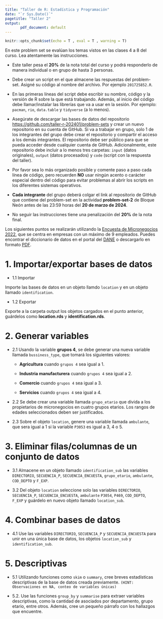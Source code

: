 ```yaml
---
title: "Taller de R: Estadística y Programación"
date: "`r Sys.Date()`"
pagetitle: "Taller 2"
output: 
       pdf_document: default
---
```


<!-- Configuracion de la consola de R -->

```r
knitr::opts_chunk$set(echo = T , eval = T , warning = T)
```

En este problem set se evalúan los temas vistos en las clases 4 a 8 del curso. Lea atentamente las instrucciones.

<!----------------------------------------------------------------------------->

```{=tex}
\begin{center} \textcolor{blue}{\subsection{Instrucciones}} \end{center}
```

-   Este taller pesa el **20%** de la nota total del curso y podrá responderlo de manera individual o en grupo de hasta 3 personas. 

- Debe crear un script en el que almacene las respuestas del problem-set. Asigné su código al nombre del archivo. Por ejemplo `201725852.R`.

- En las primeras líneas del script debe escribir su nombre, código y la versión de R sobre la que está trabajando. Además, al inicio del código debe llamar/instalar las librerías que va a usar en la sesión. Por ejemplo: `pacman`, `rio`, `data.table` y `tidyverse` (a lo menos).

- Asegúrate de descargar las bases de datos del repositorio <https://github.com/taller-r-202401/problem-sets> y crear un nuevo repositorio en su cuenta de GitHub. Si va a trabajar en grupo, solo 1 de los integrantes del grupo debe crear el repositorio y compartir el acceso a los demás integrantes. El repositorio debe ser público para que se pueda acceder desde cualquier cuenta de GitHub. Adicionalmente, este repositorio debe incluir a lo menos tres carpetas: `input` (datos originales), `output` (datos procesados) y `code` (script con la respuesta del taller).

-   Por favor sea lo más organizado posible y comente paso a paso cada línea de código, pero recuerden **NO** usar ningún acento o carácter especial dentro del código para evitar problemas al abrir los scripts en los diferentes sistemas operativos.

-   **Cada integrante** del grupo deberá colgar el link al repositorio de GitHub que contiene del problem-set en la actividad **problem-set-2** de Bloque Neón antes de las 23:59 horas del **20 de marzo de 2024**.

-   No seguir las instrucciones tiene una penalización del **20%** de la nota final.

<!----------------------------------------------------------------------------->
```{=tex}
\begin{center} \textcolor{blue}{\section{Problem-set}} \end{center}
```


Los siguientes puntos se realizarán utilizando la [Encuesta de Micronegocios 2022](https://microdatos.dane.gov.co/index.php/catalog/796/get-microdata), que se centra en empresas con un máximo de 9 empleados. Puedes encontrar el diccionario de datos en el portal del [DANE](https://microdatos.dane.gov.co/index.php/catalog/796/data-dictionary/F12?file_name=M%C3%B3dulo%20de%20identificaci%C3%B3n) o descargarlo en formato [PDF](https://microdatos.dane.gov.co/index.php/catalog/796/download/22665).

# 1. Importar/exportar bases de datos

+ 1.1 Importar

Importe las bases de datos \textbf{Módulo de sitio o ubicación} en un objeto llamdo `location` y \textbf{Módulo de identificación} en un objeto llamado `identification`.

+ 1.2 Exportar

Exporte a la carpeta output los objetos cargados en el punto anterior, guárdelos como **location.rds** y **identification.rds**.

<!------------------>
# 2. Generar variables

+ 2.1 Usando la variable **grupos 4**, se debe generar una nueva variable llamada `bussiness_type`, que tomará los siguientes valores:

  - **Agricultura** cuando `grupos 4` sea igual a 1.
  
  - **Industria manufacturera** cuando `grupos 4` sea igual a 2.
  
  - **Comercio** cuando `grupos 4` sea igual a 3.
  
  - **Servicios** cuando `grupos 4` sea igual a 4.
  
+ 2.2 Se debe crear una variable llamada `grupo_etario` que divida a los propietarios de micronegocios en cuatro grupos etarios. Los rangos de edades seleccionados deben ser justificados.

  
+ 2.3 Sobre el objeto `location`, genere una variable llamada `ambulante`, que sera igual a 1 si la variable `P3053` es igual a 3, 4 o 5.

<!------------------>
# 3. Eliminar filas/columnas de un conjunto de datos

+ 3.1 Almacene en un objeto llamado `identification_sub`  las variables `DIRECTORIO`, `SECUENCIA_P`, `SECUENCIA_ENCUESTA`, `grupo_etario`,  `ambulante`, `COD_DEPTO` y `F_EXP`.

+ 3.2 Del objeto `location` seleccione solo las variables `DIRECTORIO`, `SECUENCIA_P`, `SECUENCIA_ENCUESTA`, `ambulante`
`P3054`, `P469`, `COD_DEPTO`, `F_EXP` y guárdelo en nuevo objeto llamado `location_sub`.

<!------------------>
# 4. Combinar bases de datos

+ 4.1 Use las variables `DIRECTORIO`, `SECUENCIA_P` y `SECUENCIA_ENCUESTA` para unir en una única base de datos, los objetos `location_sub` y `identification_sub`.

<!------------------>
# 5. Descriptivas

+ 5.1 Utilizando funciones como `skim` o `summary`, cree breves estadísticas descriptivas de la base de datos creada previamente. `(HINT: Observaciones en NA, conteo de variables únicas)`

+ 5.2. Use las funciones `group_by` y `summarise` para extraer variables descriptivas, como la cantidad de asociados por departamento, grupo etario, entre otros. Además, cree un pequeño párrafo con los hallazgos que encuentre.




